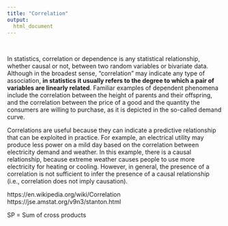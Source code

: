 ```yaml
---
title: "Correlation"
output: 
  html_document
---
```


<br>

In statistics, correlation or dependence is any statistical relationship, whether causal or not, between two random variables or bivariate data. Although in the broadest sense, "correlation" may indicate any type of association, **in statistics it usually refers to the degree to which a pair of variables are linearly related**. Familiar examples of dependent phenomena include the correlation between the height of parents and their offspring, and the correlation between the price of a good and the quantity the consumers are willing to purchase, as it is depicted in the so-called demand curve.

Correlations are useful because they can indicate a predictive relationship that can be exploited in practice. For example, an electrical utility may produce less power on a mild day based on the correlation between electricity demand and weather. In this example, there is a causal relationship, because extreme weather causes people to use more electricity for heating or cooling. However, in general, the presence of a correlation is not sufficient to infer the presence of a causal relationship (i.e., correlation does not imply causation).

https://en.wikipedia.org/wiki/Correlation
https://jse.amstat.org/v9n3/stanton.html

SP = Sum of cross products





